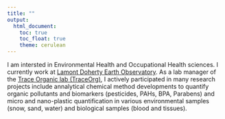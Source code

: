 ```yaml
---
title: ""
output: 
  html_document:
    toc: true
    toc_float: true
    theme: cerulean
---
```


I am intersted in Environmental Health and Occupational Health sciences. 
I currently work at [Lamont Doherty Earth Observatory](https://lamont.columbia.edu/).
As a lab manager of the [Trace Organic lab (TraceOrg)](https://www.publichealth.columbia.edu/research/centers/niehs-center-environmental-health-northern-manhattan/facility-cores/translational-research-support-core), 
I actively participated in many research projects include annalytical chemical method developments to quantify organic pollutants and biomarkers (pesticides, PAHs, BPA, Parabens)  and micro and nano-plastic quantification in various environmental samples (snow, sand, water) and biological samples (blood and tissues). 


